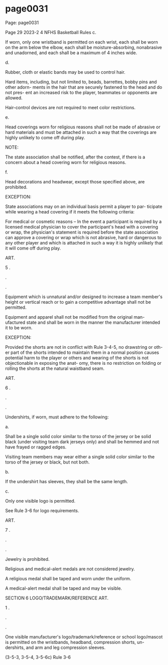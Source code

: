 
# page0031

Page: page0031

Page 29 2023-2 4 NFHS Basketball Rules c.

If worn, only one wristband is permitted on each wrist, each shall be worn on the arm below the elbow, each shall be moisture-absorbing, nonabrasive and unadorned, and each shall be a maximum of 4 inches wide.

d.

Rubber, cloth or elastic bands may be used to control hair.

Hard items, including, but not limited to, beads, barrettes, bobby pins and other adorn- ments in the hair that are securely fastened to the head and do not pres- ent an increased risk to the player, teammates or opponents are allowed.

Hair-control devices are not required to meet color restrictions.

e.

Head coverings worn for religious reasons shall not be made of abrasive or hard materials and must be attached in such a way that the coverings are highly unlikely to come off during play.

NOTE:

The state association shall be notified, after the contest, if there is a concern about a head covering worn for religious reasons.

f.

Head decorations and headwear, except those specified above, are prohibited.

EXCEPTION:

State associations may on an individual basis permit a player to par- ticipate while wearing a head covering if it meets the following criteria:

For medical or cosmetic reasons – In the event a participant is required by a licensed medical physician to cover the participant's head with a covering or wrap, the physician's statement is required before the state association can approve a covering or wrap which is not abrasive, hard or dangerous to any other player and which is attached in such a way it is highly unlikely that it will come off during play.

ART.

5 .

.

.

Equipment which is unnatural and/or designed to increase a team member's height or vertical reach or to gain a competitive advantage shall not be permitted.

Equipment and apparel shall not be modified from the original man- ufactured state and shall be worn in the manner the manufacturer intended it to be worn.

EXCEPTION:

Provided the shorts are not in conflict with Rule 3-4-5, no drawstring or oth- er part of the shorts intended to maintain them in a normal position causes potential harm to the player or others and wearing of the shorts is not objectionable in exposing the anat- omy, there is no restriction on folding or rolling the shorts at the natural waistband seam.

ART.

6 .

.

.

Undershirts, if worn, must adhere to the following:

a.

Shall be a single solid color similar to the torso of the jersey or be solid black (under visiting team dark jerseys only) and shall be hemmed and not have frayed or ragged edges.

Visiting team members may wear either a single solid color similar to the torso of the jersey or black, but not both.

b.

If the undershirt has sleeves, they shall be the same length.

c.

Only one visible logo is permitted.

See Rule 3-6 for logo requirements.

ART.

7 .

.

.

Jewelry is prohibited.

Religious and medical-alert medals are not considered jewelry.

A religious medal shall be taped and worn under the uniform.

A medical-alert medal shall be taped and may be visible.

SECTION 6 LOGO/TRADEMARK/REFERENCE ART.

1 .

.

.

One visible manufacturer's logo/trademark/reference or school logo/mascot is permitted on the wristbands, headband, compression shorts, un- dershirts, and arm and leg compression sleeves.

(3-5-3, 3-5-4, 3-5-6c) Rule 3-6
  